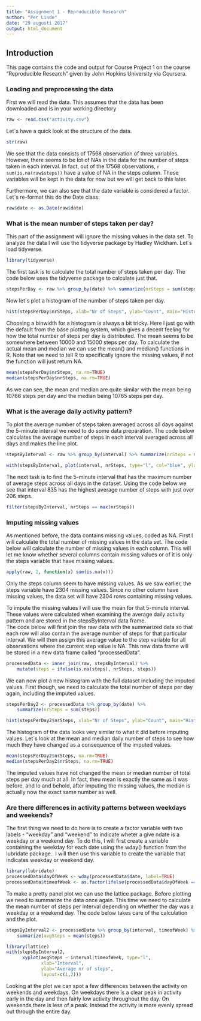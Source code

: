 ```yaml
---
title: "Assignment 1 - Reproducible Research"
author: "Per Linde"
date: "29 augusti 2017"
output: html_document
---
```


## Introduction  
This page contains the code and output for Course Project 1 on the course "Reproducible Research" given by John Hopkins University via Coursera.

### Loading and preprocessing the data
First we will read the data. This assumes that the data has been downloaded and is in your working directory
```r
raw <- read.csv("activity.csv")
```

Let´s have a quick look at the structure of the data.
```r
str(raw)
```
We see that the data consists of 17568 observation of three variables.  However, there seems to be lot of NAs in the data for the number of steps taken in each interval. In fact, out of the 17568 observations, `r sum(is.na(raw$steps))` have a value of NA in the steps column. These variables will be kept in the data for now but we will get back to this later.  

Furthermore, we can also see that the date variable is considered a factor. Let´s re-format this do the Date class.
```r
raw$date <- as.Date(raw$date)
```


### What is the mean number of steps taken per day?  
This part of the assignment will ignore the missing values in the data set. To analyze the data I will use the tidyverse package by Hadley Wickham. Let´s load tidyverse.
```r
library(tidyverse)
```
The first task is to calculate the total number of steps taken per day. The code below uses the tidyverse package to calculate just that. 
```r
stepsPerDay <- raw %>% group_by(date) %>% summarize(nrSteps = sum(steps))

```
Now let´s plot a histogram of the number of steps taken per day.
```r
hist(stepsPerDay$nrSteps, xlab="Nr of Steps", ylab="Count", main="Histogram of total number of steps per day")
```
  
Choosing a binwidth for a histogram is always a bit tricky. Here I just go with the default from the base plotting system, which gives a decent feeling for how the total number of steps per day is distributed. The mean seems to be somewhere between 10000 and 15000 steps per day. To calculate the actual mean and median we can use the mean() and median() functions in R. Note that we need to tell R to specifically ignore the missing values, if not the function will just return NA.
```r
mean(stepsPerDay$nrSteps, na.rm=TRUE)
median(stepsPerDay$nrSteps, na.rm=TRUE)
```
As we can see, the mean and median are quite similar with the mean being 10766 steps per day and the median being 10765 steps per day.  

### What is the average daily activity pattern?
To plot the average number of steps taken averaged across all days against the 5-minute interval we need to do some data preparation. The code below calculates the average number of steps in each interval averaged across all days and makes the line plot.
```r
stepsByInterval <- raw %>% group_by(interval) %>% summarize(nrSteps = mean(steps, na.rm=TRUE))

with(stepsByInterval, plot(interval, nrSteps, type="l", col="blue", ylab="Avg number of steps", xlab="Interval", main="Daily Activity Pattern"))
```
  
The next task is to find the 5-minute interval that has the maximum number of average steps across all days in the dataset. Using the code below we see that interval 835 has the highest average number of steps with just over 206 steps. 
```r
filter(stepsByInterval, nrSteps == max(nrSteps))
```
  
  
### Imputing missing values
As mentioned before, the data contains missing values, coded as NA. First I will calculate the total number of missing values in the data set. The code below will calculate the number of missing values in each column. This will let me know whether several columns contain missing values or of it is only the steps variable that have missing values.
```r
apply(raw, 2, function(x) sum(is.na(x)))
```
Only the steps column seem to have missing values. As we saw earlier, the steps variable have 2304 missing values. Since no other column have missing values, the data set will have 2304 rows containing missing values.
  
To impute the missing values I will use the mean for that 5-minute interval. 
These values were calculated when examining the average daily activity pattern and are stored in the stepsByInterval data frame.  
The code below will first join the raw data with the summarized data so that each row will also contain the average number of steps for that particular interval. We will then assign this average value to the step variable for all observations where the current step value is NA. This new data frame will be stored in a new data frame called "processedData".
```r
processedData <- inner_join(raw, stepsByInterval) %>% 
    mutate(steps = ifelse(is.na(steps), nrSteps, steps))
```
We can now plot a new histogram with the full dataset including the imputed values. First though, we need to calculate the total number of steps per day again, including the imputed values. 
```r
stepsPerDay2 <- processedData %>% group_by(date) %>% 
    summarize(nrSteps = sum(steps))

hist(stepsPerDay2$nrSteps, xlab="Nr of Steps", ylab="Count", main="Histogram of total number of steps per day - Including imputed values")
```
The histogram of the data looks very similar to what it did before imputing values. Let´s look at the mean and median daily number of steps to see how much they have changed as a consequence of the imputed values.
```r
mean(stepsPerDay2$nrSteps, na.rm=TRUE)
median(stepsPerDay2$nrSteps, na.rm=TRUE)

```
The imputed values have not changed the mean or median number of total steps per day much at all. In fact, theu mean is exactly the same as it was before, and lo and behold, after imputing the missing values, the median is actually now the exact same number as well.  

### Are there differences in activity patterns between weekdays and weekends?
The first thing we need to do here is to create a factor variable with two labels - "weekday" and "weekend" to indicate wheter a give ndate is a weekday or a weekend day. To do this, I will first create a variable containing the weekday for each date using the wday() function from the lubridate package.. I will then use this variable to create the variable that indicates weekday or weekend day.
```r
library(lubridate)
processedData$dayOfWeek <- wday(processedData$date, label=TRUE)
processedData$timeofWeek <- as.factor(ifelse(processedData$dayOfWeek == "Sat" | processedData$dayOfWeek == "Sun", "weekend", "weekday"))
```
  
To make a pretty panel plot we can use the lattice package. Before plotting we need to summarize the data once again. This time we need to calculate the mean number of steps per interval depending on whether the day was a weekday or a weekend day. The code below takes care of the calculation and the plot.

```r
stepsByInterval2 <- processedData %>% group_by(interval, timeofWeek) %>%
    summarize(avgSteps = mean(steps))

library(lattice)
with(stepsByInterval2, 
      xyplot(avgSteps ~ interval|timeofWeek, type="l",
             xlab="Interval",
             ylab="Average nr of steps",
             layout=c(1,2)))

```
  
Looking at the plot we can spot a few differences between the activity on weekends and weekdays. On weekdays there is a clear peak in activity early in the day and then fairly low activity throughout the day. On weekends there is less of a peak. Instead the activity is more evenly spread out through the entire day.
